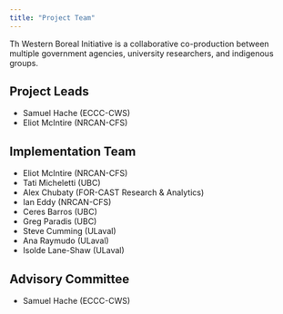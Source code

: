 ```yaml
---
title: "Project Team"
---
```


Th Western Boreal Initiative is a collaborative co-production between multiple government agencies, university researchers, and indigenous groups.

## Project Leads

- Samuel Hache (ECCC-CWS)
- Eliot McIntire (NRCAN-CFS)

## Implementation Team

- Eliot McIntire (NRCAN-CFS)
- Tati Micheletti (UBC)
- Alex Chubaty (FOR-CAST Research & Analytics)
- Ian Eddy (NRCAN-CFS)
- Ceres Barros (UBC)
- Greg Paradis (UBC)
- Steve Cumming (ULaval)
- Ana Raymudo (ULaval)
- Isolde Lane-Shaw (ULaval)

## Advisory Committee

- Samuel Hache (ECCC-CWS)
